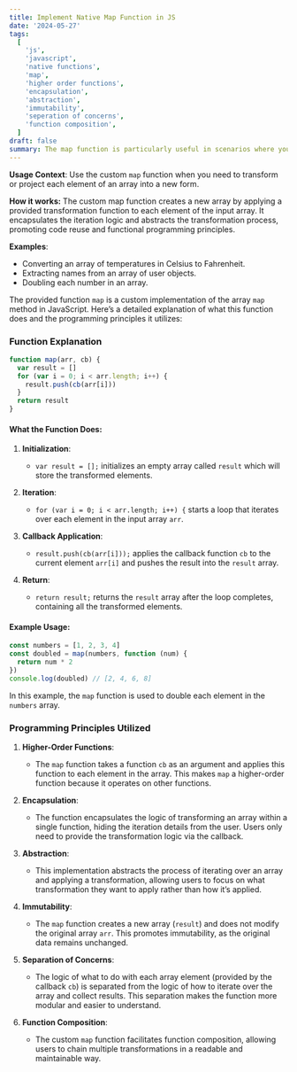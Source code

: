 ```yaml
---
title: Implement Native Map Function in JS
date: '2024-05-27'
tags:
  [
    'js',
    'javascript',
    'native functions',
    'map',
    'higher order functions',
    'encapsulation',
    'abstraction',
    'immutability',
    'seperation of concerns',
    'function composition',
  ]
draft: false
summary: The map function is particularly useful in scenarios where you want to perform operations like scaling numerical values, formatting strings, or extracting specific properties from objects within an array.
---
```


**Usage Context**:
Use the custom `map` function when you need to transform or project each element of an array into a new form.

**How it works:**
The custom map function creates a new array by applying a provided transformation function to each element of the input array. It encapsulates the iteration logic and abstracts the transformation process, promoting code reuse and functional programming principles.

**Examples**:

- Converting an array of temperatures in Celsius to Fahrenheit.
- Extracting names from an array of user objects.
- Doubling each number in an array.

The provided function `map` is a custom implementation of the array `map` method in JavaScript. Here’s a detailed explanation of what this function does and the programming principles it utilizes:

### Function Explanation

```javascript
function map(arr, cb) {
  var result = []
  for (var i = 0; i < arr.length; i++) {
    result.push(cb(arr[i]))
  }
  return result
}
```

#### What the Function Does:

1. **Initialization**:

   - `var result = [];` initializes an empty array called `result` which will store the transformed elements.

2. **Iteration**:

   - `for (var i = 0; i < arr.length; i++) {` starts a loop that iterates over each element in the input array `arr`.

3. **Callback Application**:

   - `result.push(cb(arr[i]));` applies the callback function `cb` to the current element `arr[i]` and pushes the result into the `result` array.

4. **Return**:
   - `return result;` returns the `result` array after the loop completes, containing all the transformed elements.

#### Example Usage:

```javascript
const numbers = [1, 2, 3, 4]
const doubled = map(numbers, function (num) {
  return num * 2
})
console.log(doubled) // [2, 4, 6, 8]
```

In this example, the `map` function is used to double each element in the `numbers` array.

### Programming Principles Utilized

1. **Higher-Order Functions**:

   - The `map` function takes a function `cb` as an argument and applies this function to each element in the array. This makes `map` a higher-order function because it operates on other functions.

2. **Encapsulation**:

   - The function encapsulates the logic of transforming an array within a single function, hiding the iteration details from the user. Users only need to provide the transformation logic via the callback.

3. **Abstraction**:

   - This implementation abstracts the process of iterating over an array and applying a transformation, allowing users to focus on what transformation they want to apply rather than how it’s applied.

4. **Immutability**:

   - The `map` function creates a new array (`result`) and does not modify the original array `arr`. This promotes immutability, as the original data remains unchanged.

5. **Separation of Concerns**:

   - The logic of what to do with each array element (provided by the callback `cb`) is separated from the logic of how to iterate over the array and collect results. This separation makes the function more modular and easier to understand.

6. **Function Composition**:
   - The custom `map` function facilitates function composition, allowing users to chain multiple transformations in a readable and maintainable way.
